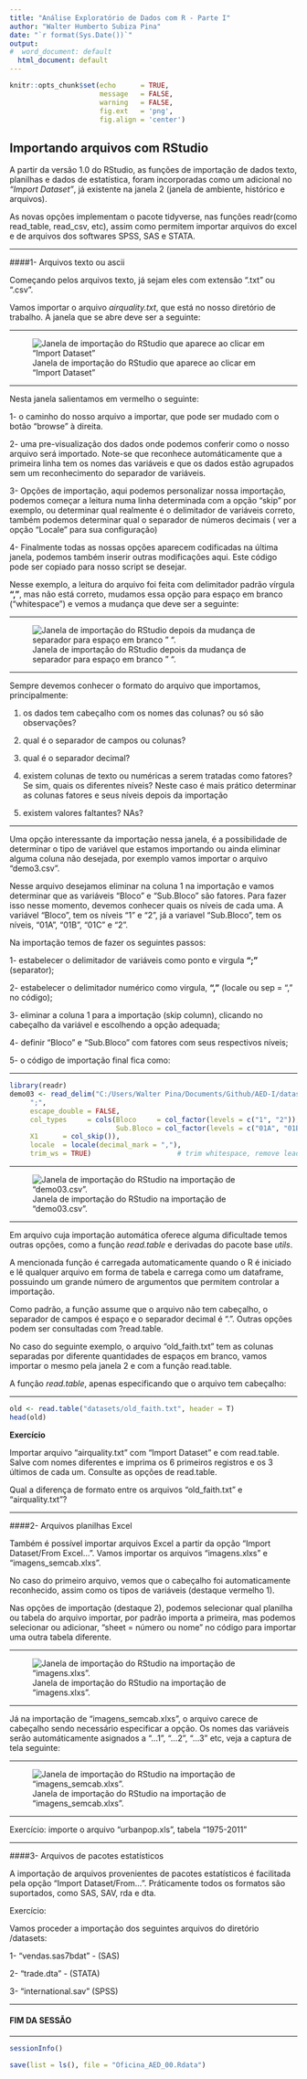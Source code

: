 ---
title: "Análise Exploratório de Dados com R - Parte I"
author: "Walter Humberto Subiza Pina"
date: "`r format(Sys.Date())`"
output:
#  word_document: default
  html_document: default
---

```{r setup, include=FALSE}
knitr::opts_chunk$set(echo      = TRUE,
                      message   = FALSE,
                      warning   = FALSE,
                      fig.ext   = 'png',
                      fig.align = 'center')
```

## Importando arquivos com RStudio

A partir da versão 1.0 do RStudio, as funções de importação de dados texto, planilhas e dados de estatística, foram incorporadas como um adicional no _"Import Dataset"_, já existente na janela 2 (janela de ambiente, histórico e arquivos). 

As novas opções implementam o pacote tidyverse, nas funções readr(como read_table, read_csv, etc), assim como permitem importar arquivos do excel e de arquivos dos softwares SPSS, SAS e STATA.

---

####1- Arquivos texto ou ascii



Começando pelos arquivos texto, já sejam eles com extensão ".txt" ou ".csv".

Vamos importar o arquivo _airquality.txt_, que está no nosso diretório de trabalho. A janela que se abre deve ser a seguinte:

---


![Janela de importação do RStudio que aparece ao clicar em "Import Dataset"](C:/Users/Walter Pina/Documents/Github/AED-I/importar00.JPG)

---
 
Nesta janela salientamos em vermelho o seguinte:

1- o caminho do nosso arquivo a importar, que pode ser mudado com o botão "browse" à direita.

2- uma pre-visualização dos dados onde podemos conferir como o nosso arquivo será importado. Note-se que reconhece automáticamente que a primeira linha tem os nomes das variáveis e que os dados estão agrupados sem um reconhecimento do separador de variáveis.

3- Opções de importação, aqui podemos personalizar nossa importação, podemos começar a leitura numa linha determinada com a opção "skip" por exemplo, ou determinar qual realmente é o delimitador de variáveis correto, também podemos determinar qual o separador de números decimais ( ver a opção "Locale" para sua configuração)

4- Finalmente todas as nossas opções aparecem codificadas na última janela, podemos também inserir outras modificações aqui. Este código pode ser copiado para nosso script se desejar.

Nesse exemplo, a leitura do arquivo foi feita com delimitador padrão vírgula **","**, mas não está correto, mudamos essa opção para espaço em branco ("whitespace") e vemos a mudança que deve ser a seguinte:

---

![Janela de importação do RStudio depois da mudança de separador para espaço em branco " ".](C:/Users/Walter Pina/Documents/Github/AED-I/importar01.JPG)

---

Sempre devemos conhecer o formato do arquivo que importamos, principalmente:

1. os dados tem cabeçalho com os nomes das colunas? ou só são observações?

2. qual é o separador de campos ou colunas?

3. qual é o separador decimal?

4. existem colunas de texto ou numéricas a serem tratadas como fatores? Se sim, quais os diferentes níveis? Neste caso é mais prático determinar as colunas fatores e seus níveis depois da importação

5. existem valores faltantes? NAs?

---

Uma opção interessante da importação nessa janela, é a possibilidade de determinar o tipo de variável que estamos importando ou ainda eliminar alguma coluna não desejada, por exemplo vamos importar o arquivo "demo3.csv". 

Nesse arquivo desejamos eliminar na coluna 1 na importação e vamos determinar que as variáveis "Bloco" e "Sub.Bloco" são fatores. Para fazer isso nesse momento, devemos conhecer quais os níveis de cada uma. A variável "Bloco", tem os níveis "1" e "2", já a variavel "Sub.Bloco", tem os níveis, "01A", "01B", "01C" e "2".

Na importação temos de fazer os seguintes passos:

1- estabelecer o delimitador de variáveis como ponto e virgula **";"** (separator);

2- estabelecer o delimitador numérico como virgula, **","** (locale ou sep = "," no código);

3- eliminar a coluna 1 para a importação (skip column), clicando no cabeçalho da variável e escolhendo a opção adequada;

4- definir "Bloco" e "Sub.Bloco" com fatores com seus respectivos níveis;

5- o código de importação final fica como:

---

```{r warning = FALSE}
library(readr)
demo03 <- read_delim("C:/Users/Walter Pina/Documents/Github/AED-I/datasets/demo03.csv", 
     ";", 
     escape_double = FALSE, 
     col_types     = cols(Bloco     = col_factor(levels = c("1", "2")), 
                          Sub.Bloco = col_factor(levels = c("01A", "01B", "01C", "2")), 
     X1      = col_skip()), 
     locale  = locale(decimal_mark = ","), 
     trim_ws = TRUE)                     # trim whitespace, remove leading or trailing ws from characters
```

---

![Janela de importação do RStudio na importação de "demo03.csv".](C:/Users/Walter Pina/Documents/Github/AED-I/importar02.JPG)

---

Em arquivo cuja importação automática oferece alguma dificultade temos outras opções, como a função _read.table_ e derivadas do pacote base *utils*. 

A mencionada função é carregada automaticamente quando o R é iniciado e lê qualquer arquivo em forma de tabela e carrega como um dataframe, possuindo um grande número de argumentos que permitem controlar a importação.

Como padrão, a função assume que o arquivo não tem cabeçalho, o separador de campos é espaço e o separador decimal é “.”. Outras opções podem ser consultadas com ?read.table.

No caso do seguinte exemplo, o arquivo "old_faith.txt" tem as colunas separadas por diferente quantidades de espaços em branco, vamos importar o mesmo pela janela 2 e com a função read.table.

A função _read.table_, apenas especificando que o arquivo tem cabeçalho:

---

```{r}
old <- read.table("datasets/old_faith.txt", header = T)
head(old)
```



**Exercício**

Importar arquivo "airquality.txt" com "Import Dataset" e com read.table. Salve com nomes diferentes e imprima os 6 primeiros registros e os 3 últimos de cada um. Consulte as opções de read.table.

Qual a diferença de formato entre os arquivos "old_faith.txt" e "airquality.txt"?

---

####2- Arquivos planilhas Excel

Também é possível importar arquivos Excel a partir da opção "Import Dataset/From Excel...". Vamos importar os arquivos "imagens.xlxs" e "imagens_semcab.xlxs".

No caso do primeiro arquivo, vemos que o cabeçalho foi automaticamente reconhecido, assim como os tipos de variáveis (destaque vermelho 1). 

Nas opções de importação (destaque 2), podemos selecionar qual planilha ou tabela do arquivo importar, por padrão importa a primeira, mas podemos selecionar ou adicionar, "sheet = número ou nome" no código para importar uma outra tabela diferente.

---

![Janela de importação do RStudio na importação de "imagens.xlxs".](C:/Users/Walter Pina/Documents/Github/AED-I/importar03.JPG)

---

Já na importação de "imagens_semcab.xlxs", o arquivo carece de cabeçalho sendo necessário especificar a opção. Os nomes das variáveis serão automáticamente asignados a "...1", "...2", "...3" etc, veja a captura de tela seguinte:

---

![Janela de importação do RStudio na importação de "imagens_semcab.xlxs".](C:/Users/Walter Pina/Documents/Github/AED-I/importar04.JPG)

---

Exercício: importe o arquivo "urbanpop.xls", tabela "1975-2011"

---

####3- Arquivos de pacotes estatísticos

A importação de arquivos provenientes de pacotes estatísticos é facilitada pela opção "Import Dataset/From...". Práticamente todos os formatos são suportados, como
SAS, SAV, rda e dta. 

Exercício:

Vamos proceder a importação dos seguintes arquivos do diretório /datasets:

1- "vendas.sas7bdat" -  (SAS)

2- "trade.dta" - (STATA)

3- "international.sav" (SPSS)

---

####  FIM DA SESSÃO

---

```{r}
sessionInfo()

save(list = ls(), file = "Oficina_AED_00.Rdata") 
```

